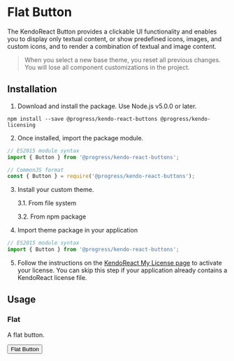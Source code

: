 <!--- FlatButton.stories.mdx --->

<!--- This is your Story template function, shown here in React -->


<Meta title="Components/Button/Flat" component={Button} />

# Flat Button

The KendoReact Button provides a clickable UI functionality and enables you to display only textual content, or show predefined icons, images, and custom icons, and to render a combination of textual and image content.

>When you select a new base theme, you reset all previous changes. You will lose all component customizations in the project.

## Installation

1. Download and install the package. Use Node.js v5.0.0 or later.

```shell
npm install --save @progress/kendo-react-buttons @progress/kendo-licensing

```

2. Once installed, import the package module.

```js
// ES2015 module syntax
import { Button } from '@progress/kendo-react-buttons';
```
```js
// CommonJS format
const { Button } = require('@progress/kendo-react-buttons');
```
3. Install your custom theme.

    3.1. From file system

    3.2. From npm package


4. Import theme package in your application
```js
// ES2015 module syntax
import { Button } from '@progress/kendo-react-buttons';
```

5. Follow the instructions on the <a href="https://www.telerik.com/kendo-react-ui/my-license/">KendoReact My License page</a> to activate your license. You can skip this step if your application already contains a KendoReact license file.

## Usage

### Flat

A flat button.

<Canvas>
  <Story name="Flat Button">
      <Button look="flat">Flat Button</Button>
  </Story>
</Canvas>
